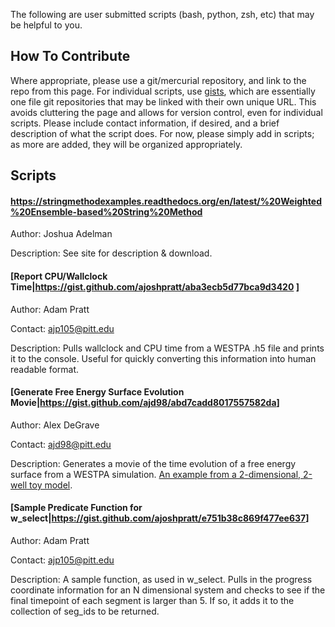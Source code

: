The following are user submitted scripts (bash, python, zsh, etc) that may be helpful to you.

== How To Contribute ==

Where appropriate, please use a git/mercurial repository, and link to the repo from this page. For individual scripts, use [https://gist.github.com/ gists], which are essentially one file git repositories that may be linked with their own unique URL. This avoids cluttering the page and allows for version control, even for individual scripts. Please include contact information, if desired, and a brief description of what the script does. For now, please simply add in scripts; as more are added, they will be organized appropriately.

== Scripts ==

==== [[Weighted Ensemble-Based String Method|https://stringmethodexamples.readthedocs.org/en/latest/%20Weighted%20Ensemble-based%20String%20Method]] ====

Author: Joshua Adelman

Description: See site for description &amp; download.

==== [Report CPU/Wallclock Time|https://gist.github.com/ajoshpratt/aba3ecb5d77bca9d3420 ] ====

Author: Adam Pratt

Contact: [mailto:ajp105@pitt.edu?Subject=WallclockScript ajp105@pitt.edu]

Description: Pulls wallclock and CPU time from a WESTPA .h5 file and prints it to the console. Useful for quickly converting this information into human readable format.

==== [Generate Free Energy Surface Evolution Movie|https://gist.github.com/ajd98/abd7cadd8017557582da] ====

Author: Alex DeGrave

Contact: [mailto:ajd98@pitt.edu?Subject=FreeEnergyEvolutionMovieScript ajd98@pitt.edu]

Description: Generates a movie of the time evolution of a free energy surface from a WESTPA simulation. [https://www.dropbox.com/s/aeow7xi4jr35fgk/energy_surface_evolution.avi?dl=0 An example from a 2-dimensional, 2-well toy model].

==== [Sample Predicate Function for w_select|https://gist.github.com/ajoshpratt/e751b38c869f477ee637] ====

Author: Adam Pratt

Contact: [mailto:ajp105@pitt.edu?Subject=SamplePredicateFunction ajp105@pitt.edu]

Description: A sample function, as used in w_select. Pulls in the progress coordinate information for an N dimensional system and checks to see if the final timepoint of each segment is larger than 5. If so, it adds it to the collection of seg_ids to be returned.

